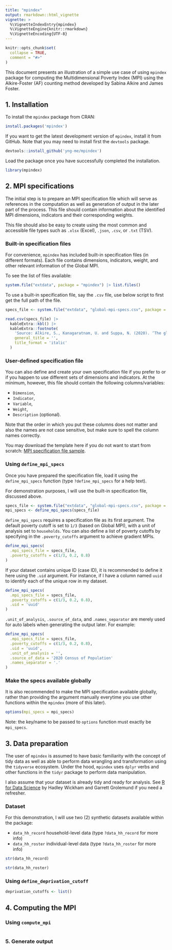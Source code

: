 ```yaml
---
title: "mpindex"
output: rmarkdown::html_vignette
vignette: >
  %\VignetteIndexEntry{mpindex}
  %\VignetteEngine{knitr::rmarkdown}
  %\VignetteEncoding{UTF-8}
---
```


```r
knitr::opts_chunk$set(
  collapse = TRUE,
  comment = "#>"
)
```

This document presents an illustration of a simple use case of using `mpindex` package for computing the Multidimensional Poverty Index (MPI) using the Alkire-Foster (AF) counting method developed by Sabina Alkire and James Foster.

## 1. Installation

To install the `mpindex` package from CRAN:

```r
install.packages('mpindex')
```

If you want to get the latest development version of `mpindex`, install it from GitHub. Note that you may need to install first the `devtools` package.

```r
devtools::install_github('yng-me/mpindex')
```


Load the package once you have successfully completed the installation.

```r
library(mpindex)
```

## 2. MPI specifications

The initial step is to prepare an MPI specification file which will serve as references in the computation as well as generation of output in the later part of the process. This file should contain information about the identified MPI dimensions, indicators and their corresponding weights.

This file should also be easy to create using the most common and accessible file types such as `.xlsx` (Excel), `.json`, `.csv`, or `.txt` (TSV). 

### Built-in specification files

For convenience, `mpindex` has included built-in specification files (in different formats). Each file contains dimensions, indicators, weight, and other relevant information of the Global MPI. 

To see the list of files available:

```r
system.file("extdata", package = "mpindex") |> list.files()
```

To use a built-in specification file, say the `.csv` file, use below script to first get the full path of the file.

```r
specs_file <- system.file("extdata", "global-mpi-specs.csv", package = "mpindex")
```

```r
read.csv(specs_file) |> 
  kableExtra::kbl() |> 
  kableExtra::footnote(
    'Source: Alkire, S., Kanagaratnam, U. and Suppa, N. (2020). ‘The global Multidimensional Poverty Index (MPI): 2020 revision’, OPHI MPI Methodological Note 49, Oxford Poverty and Human Development Initiative, University of Oxford.',
    general_title = '',
    title_format = 'italic'
  )
```

### User-defined specification file

You can also define and create your own specification file if you prefer to or if you happen to use different sets of dimensions and indicators. At the minimum, however, this file should contain the following columns/variables: 

- `Dimension`, 
- `Indicator`, 
- `Variable`, 
- `Weight`,
- `Description` (optional). 

Note that the order in which you put these columns does not matter and also the names are not case sensitive, but make sure to spell the column names correctly.

You may download the template here if you do not want to start from scratch: [MPI specification file sample](https://github.com/yng-me/mpindex/blob/main/inst/extdata/mpi-specs-sample.csv).


### Using `define_mpi_specs`

Once you have prepared the specification file, load it using the `define_mpi_specs` function (type `?define_mpi_specs` for a help text).

For demonstration purposes, I will use the built-in specification file, discussed above.

```r
specs_file <- system.file("extdata", "global-mpi-specs.csv", package = "mpindex")
mpi_specs <- define_mpi_specs(specs_file)
```

`define_mpi_specs` requires a specification file as its first argument. The default poverty cutoff is set to `1/3` (based on Global MPI), with a unit of analysis set to `households`. You can also define a list of poverty cutoffs by specifying in the `.poverty_cutoffs` argument to achieve gradient MPIs.

```r
define_mpi_specs(
  .mpi_specs_file = specs_file, 
  .poverty_cutoffs = c(1/3, 0.2, 0.8)
)
```

If your dataset contains unique ID (case ID), it is recommended to define it here using the `.uid` argument. For instance, if I have a column named `uuid` to identify each of the unique row in my dataset.

```r
define_mpi_specs(
  .mpi_specs_file = specs_file, 
  .poverty_cutoffs = c(1/3, 0.2, 0.8),
  .uid = 'uuid'
)
```

`.unit_of_analysis`, `.source_of_data`, and `.names_separator` are merely used for auto labels when generating the output later. For example:

```r
define_mpi_specs(
  .mpi_specs_file = specs_file,
  .poverty_cutoffs = c(1/3, 0.2, 0.8),
  .uid = 'uuid',
  .unit_of_analysis = '',
  .source_of_data = '2020 Census of Population'
  .names_separator = '.'
)
```

### Make the specs available globally

It is also recommended to make the MPI specification available globally, rather than providing the argument manually everytime you use other functions within the `mpindex` (more of this later).

```r
options(mpi_specs = mpi_specs)
```

Note: the key/name to be passed to `options` function must exactly be `mpi_specs`.

## 3. Data preparation

The user of `mpindex` is assumed to have basic familiarity with the concept of tidy data as well as able to perform data wrangling and transformation using the `tidyverse` ecosystem. Under the hood, `mpindex` uses `dplyr` verbs and other functions in the `tidyr` package to perform data manipulation.

I also assume that your dataset is already tidy and ready for analysis. See [R for Data Science](https://r4ds.had.co.nz/tidy-data.html) by Hadley Wickham and Garrett Grolemund if you need a refresher.

### Dataset

For this demonstration, I will use two (2) synthetic datasets available within the package:

- `data_hh_record` household-level data (type `?data_hh_record` for more info)
- `data_hh_roster` individual-level data (type `?data_hh_roster` for more info)

```r
str(data_hh_record)
```

```r
str(data_hh_roster)
```


### Using `define_deprivation_cutoff`

```r
deprivation_cutoffs <- list()
```


## 4. Computing the MPI

### Using `compute_mpi`

```r

```


### 5. Generate output

```r

```

